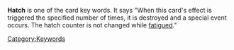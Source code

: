 '''Hatch''' is one of the card key words. It says "When this card's effect is triggered the specified number of times, it is destroyed and a special event occurs. The hatch counter is not changed while [[fatigued]]."

[[Category:Keywords]]
